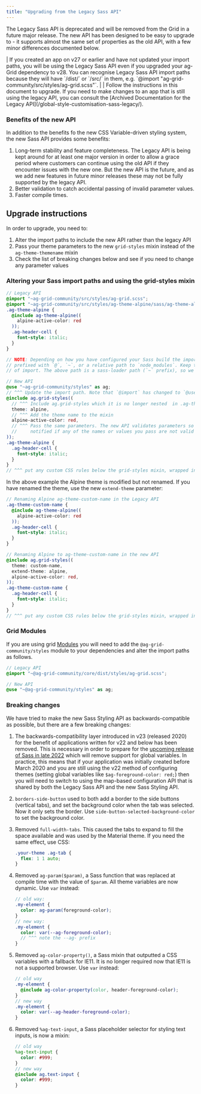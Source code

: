 ```yaml
---
title: "Upgrading from the Legacy Sass API"
---
```


The Legacy Sass API is deprecated and will be removed from the Grid in a future major release. The new API has been designed to be easy to upgrade to - it supports almost the same set of properties as the old API, with a few minor differences documented below. 

<warning>
| If you created an app on v27 or earlier and have not updated your import paths, you will be using the Legacy Sass API even if you upgraded your ag-Grid dependency to v28. You can recognise Legacy Sass API import paths because they will have `/dist/` or `/src/` in them, e.g. `@import "ag-grid-community/src/styles/ag-grid.scss"`.
| 
| Follow the instructions in this document to upgrade.
</warning>

<note>
If you need to make changes to an app that is still using the legacy API, you can consult the [Archived Documentation for the Legacy API](/global-style-customisation-sass-legacy/).
</note>

### Benefits of the new API

In addition to the benefits fo the new CSS Variable-driven styling system, the new Sass API provides some benefits:

1. Long-term stability and feature completeness. The Legacy API is being kept around for at least one major version in order to allow a grace period where customers can continue using the old API if they encounter issues with the new one. But the new API is the future, and as we add new features in future minor releases these may not be fully supported by the legacy API.
2. Better validation to catch accidental passing of invalid parameter values.
3. Faster compile times.

## Upgrade instructions

In order to upgrade, you need to:

1. Alter the import paths to include the new API rather than the legacy API
2. Pass your theme parameters to the new `grid-styles` mixin instead of the `ag-theme-themename` mixin
3. Check the list of breaking changes below and see if you need to change any parameter values

### Altering your Sass import paths and using the grid-styles mixin

```scss
// Legacy API
@import "~ag-grid-community/src/styles/ag-grid.scss";
@import "~ag-grid-community/src/styles/ag-theme-alpine/sass/ag-theme-alpine-mixin.scss";
.ag-theme-alpine {
  @include ag-theme-alpine((
    alpine-active-color: red
  ));
  .ag-header-cell {
    font-style: italic;
  }
}

// NOTE: Depending on how you have configured your Sass build the import paths may be
// prefixed with `@`, `~`, or a relative path to `node_modules`. Keep the same style
// of import. The above path is a sass-loader path (`~` prefix), so we edit it to:

// New API
@use "~ag-grid-community/styles" as ag;
// ^^^ Update the import path. Note that `@import` has changed to `@use {path} as {name}`
@include ag.grid-styles((
  // ^^^ Include ag.grid-styles which it is no longer nested  in .ag-theme-{name} {}
  theme: alpine,
  // ^^^ Add the theme name to the mixin
  alpine-active-color: red,
  // ^^^ Pass the same parameters. The new API validates parameters so you will be
  //     notified if any of the names or values you pass are not valid for the new API
));
.ag-theme-alpine {
  .ag-header-cell {
    font-style: italic;
  }
}
// ^^^ put any custom CSS rules below the grid-styles mixin, wrapped in the theme class
```

In the above example the Alpine theme is modified but not renamed. If you have renamed the theme, use the new `extend-theme` parameter:

```scss
// Renaming Alpine ag-theme-custom-name in the Legacy API
.ag-theme-custom-name {
  @include ag-theme-alpine((
    alpine-active-color: red
  ));
  .ag-header-cell {
    font-style: italic;
  }
}

// Renaming Alpine to ag-theme-custom-name in the new API
@include ag.grid-styles((
  theme: custom-name,
  extend-theme: alpine,
  alpine-active-color: red,
));
.ag-theme-custom-name {
  .ag-header-cell {
    font-style: italic;
  }
}
// ^^^ put any custom CSS rules below the grid-styles mixin, wrapped in the theme class
```

### Grid Modules

If you are using grid [Modules](/modules/) you will need to add the `@ag-grid-community/styles` module to your dependencies and alter the import paths as follows.

```scss
// Legacy API
@import "~@ag-grid-community/core/dist/styles/ag-grid.scss";

// New API
@use "~@ag-grid-community/styles" as ag;
```

### Breaking changes

We have tried to make the new Sass Styling API as backwards-compatible as possible, but there are a few breaking changes:

1. The backwards-compatibility layer introduced in v23 (released 2020) for the benefit of applications written for v22 and below has been removed. This is necessary in order to prepare for the [upcoming release of Sass in late 2022](https://github.com/sass/sass/blob/main/accepted/module-system.md#timeline) which will remove support for global variables. In practice, this means that if your application was initially created before March 2020 and you are still using the v22 method of configuring themes (setting global variables like `$ag-foreground-color: red;`) then you will need to switch to using the map-based configuration API that is shared by both the Legacy Sass API and the new Sass Styling API.
1. `borders-side-button` used to both add a border to the side buttons (vertical tabs), and set the background color when the tab was selected. Now it only sets the border. Use `side-button-selected-background-color` to set the background color.
1. Removed `full-width-tabs`. This caused the tabs to expand to fill the space available and was used by the Material theme. If you need the same effect, use CSS:

    ```css
    .your-theme .ag-tab {
      flex: 1 1 auto;
    }
    ```

1. Removed `ag-param($param)`, a Sass function that was replaced at compile time with the value of `$param`. All theme variables are now dynamic. Use `var` instead:

    ```scss
    // old way:
    .my-element {
      color: ag-param(foreground-color);
    }
    // new way:
    .my-element {
      color: var(--ag-foreground-color);
      // ^^^ note the --ag- prefix
    }
    ```
1. Removed `ag-color-property()`, a Sass mixin that outputted a CSS variables with a fallback for IE11. It is no longer required now that IE11 is not a supported browser. Use `var` instead:

    ```scss
    // old way
    .my-element {
      @include ag-color-property(color, header-foreground-color);
    }
    // new way
    .my-element {
      color: var(--ag-header-foreground-color);
    }
    ```

1. Removed `%ag-text-input`, a Sass placeholder selector for styling text inputs, is now a mixin:

    ```scss
    // old way
    %ag-text-input {
      color: #999;
    }
    // new way
    @include ag.text-input {
      color: #999;
    }
    ```
